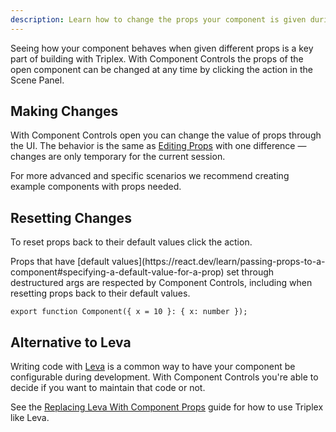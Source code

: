 ```yaml
---
description: Learn how to change the props your component is given during development.
---
```



Seeing how your component behaves when given different props is a key part of building with Triplex. With Component Controls the props of the open component can be changed at any time by clicking the <ActionLink icon={Pencil2Icon} href="/docs/building-your-scene/learn-the-ui/scene-panel#openclose-component-controls" name="Component Controls" /> action in the Scene Panel.

## Making Changes

With Component Controls open you can change the value of props through the UI. The behavior is the same as [Editing Props](/docs/building-your-scene/components/editing-props) with one difference — changes are only temporary for the current session.

For more advanced and specific scenarios we recommend creating example components with props needed.

## Resetting Changes

To reset props back to their default values click the <ActionLink icon={EraserIcon} href="/docs/building-your-scene/learn-the-ui/context-area#reset-props" name="Reset Props" /> action.

<KnowledgeCallout>
  Props that have [default values](https://react.dev/learn/passing-props-to-a-component#specifying-a-default-value-for-a-prop) set through destructured args are respected by Component Controls, including when resetting props back to their default values.

```tsx /x = 10/
export function Component({ x = 10 }: { x: number });
```

</KnowledgeCallout>

## Alternative to Leva

Writing code with [Leva](https://github.com/pmndrs/leva) is a common way to have your component be configurable during development. With Component Controls you're able to decide if you want to maintain that code or not.

See the [Replacing Leva With Component Props](http://localhost:3000/guides/use-leva-with-triplex) guide for how to use Triplex like Leva.
